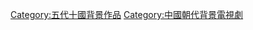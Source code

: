 {{中國歷史劃分類導航|背景電視劇}}

[[Category:五代十國背景作品|Category:五代十國背景作品]]
[[Category:中國朝代背景電視劇|Category:中國朝代背景電視劇]]